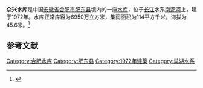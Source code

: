 {{Infobox Reservoir 
|name = 众兴水库
|nickname = 
|image = 
|image_caption = 
|map = 
|map_caption = 
|pushpin_map = 
|pushpin_map_caption = 
|code = 
|class = 
|location_of_reservoir = [[安徽省|安徽省]][[合肥市|合肥市]][[肥东县|肥东县]]
|location_of_dam = 
|inflow = 
|outflow = 
|catchment_area = 114
|reservoir_area = 
|mean_depth = 
|maximum_depth = 
|flood_level = 
|normal_water_level = 
|dead_water_level = 
|water_quality = 
|island = 
|maximum_storage_capacity = 
|normal_storage_capacity = 6950万
|dead_storage_capacity = 
|type_of_dam = 
|elevation_of_dam = 
|height_of_dam = 
|length_of_dam = 
|width_of_dam = 
|installed_capacity = 
|irrigated_area =
|start = 
|complete = 1972年
|cost = 
|emigrate = 
|latd = 
|latm = 
|lats = 
|latNS = 
|longd = 
|longm = 
|longs = 
|longEW = 
|website = 
|footnotes = 
}}
'''众兴水库'''是中国[[安徽省|安徽省]][[合肥市|合肥市]][[肥东县|肥东县]]境内的一座[[水库|水库]]，位于[[长江|长江]]水系[[南淝河|南淝河]]上，建于1972年。水库正常库容为6950万立方米，集雨面积为114平方千米，海拔为45.6米。<ref>{{cite web|url=http://brim.ihb.ac.cn/12/CN/12.asp|title=中国大中型水库基本特征数据库|work=中国生物多样性信息系统内陆水体生物学分部|deadurl=yes|archiveurl=https://web.archive.org/web/20120402061833/http://brim.ihb.ac.cn/12/CN/12.asp|archivedate=2012-04-02|accessdate=2012-03-28}}</ref>
== 参考文献 ==
{{Reflist}}

{{安徽小作品}}
[[Category:合肥水库|Category:合肥水库]]
[[Category:肥东县|Category:肥东县]]
[[Category:1972年建築|Category:1972年建築]]
[[Category:巢湖水系|Category:巢湖水系]]
{{巢湖水系}}